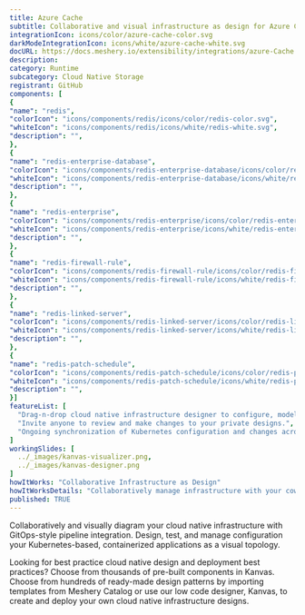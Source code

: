 ```yaml
---
title: Azure Cache
subtitle: Collaborative and visual infrastructure as design for Azure Cache
integrationIcon: icons/color/azure-cache-color.svg
darkModeIntegrationIcon: icons/white/azure-cache-white.svg
docURL: https://docs.meshery.io/extensibility/integrations/azure-Cache
description: 
category: Runtime
subcategory: Cloud Native Storage
registrant: GitHub
components: [
{
"name": "redis",
"colorIcon": "icons/components/redis/icons/color/redis-color.svg",
"whiteIcon": "icons/components/redis/icons/white/redis-white.svg",
"description": "",
},
{
"name": "redis-enterprise-database",
"colorIcon": "icons/components/redis-enterprise-database/icons/color/redis-enterprise-database-color.svg",
"whiteIcon": "icons/components/redis-enterprise-database/icons/white/redis-enterprise-database-white.svg",
"description": "",
},
{
"name": "redis-enterprise",
"colorIcon": "icons/components/redis-enterprise/icons/color/redis-enterprise-color.svg",
"whiteIcon": "icons/components/redis-enterprise/icons/white/redis-enterprise-white.svg",
"description": "",
},
{
"name": "redis-firewall-rule",
"colorIcon": "icons/components/redis-firewall-rule/icons/color/redis-firewall-rule-color.svg",
"whiteIcon": "icons/components/redis-firewall-rule/icons/white/redis-firewall-rule-white.svg",
"description": "",
},
{
"name": "redis-linked-server",
"colorIcon": "icons/components/redis-linked-server/icons/color/redis-linked-server-color.svg",
"whiteIcon": "icons/components/redis-linked-server/icons/white/redis-linked-server-white.svg",
"description": "",
},
{
"name": "redis-patch-schedule",
"colorIcon": "icons/components/redis-patch-schedule/icons/color/redis-patch-schedule-color.svg",
"whiteIcon": "icons/components/redis-patch-schedule/icons/white/redis-patch-schedule-white.svg",
"description": "",
}]
featureList: [
  "Drag-n-drop cloud native infrastructure designer to configure, model, and deploy your workloads.",
  "Invite anyone to review and make changes to your private designs.",
  "Ongoing synchronization of Kubernetes configuration and changes across any number of clusters."
]
workingSlides: [
  ../_images/kanvas-visualizer.png,
  ../_images/kanvas-designer.png
]
howItWorks: "Collaborative Infrastructure as Design"
howItWorksDetails: "Collaboratively manage infrastructure with your coworkers synchronously sharing the same designs."
published: TRUE
---
```

<p>

</p>
<p>
    Collaboratively and visually diagram your cloud native infrastructure with GitOps-style pipeline integration. Design, test, and manage configuration your Kubernetes-based, containerized applications as a visual topology.
</p>
<p>
    Looking for best practice cloud native design and deployment best practices? Choose from thousands of pre-built components in Kanvas. Choose from hundreds of ready-made design patterns by importing templates from Meshery Catalog or use our low code designer, Kanvas, to create and deploy your own cloud native infrastructure designs.
</p>
